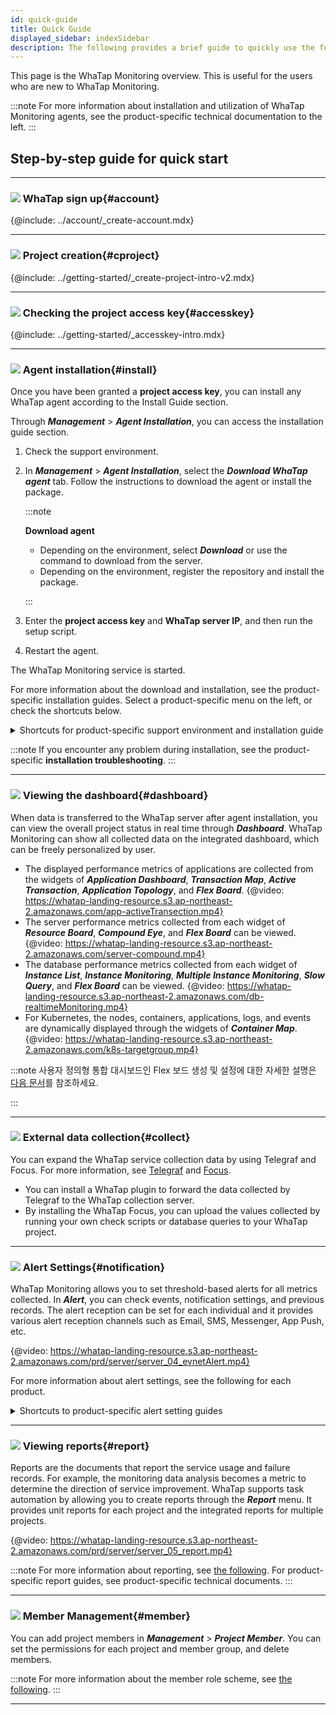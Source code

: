 ```yaml
---
id: quick-guide
title: Quick Guide
displayed_sidebar: indexSidebar
description: The following provides a brief guide to quickly use the functions of WhaTap Monitoring.
---
```



This page is the WhaTap Monitoring overview. This is useful for the users who are new to WhaTap Monitoring.

:::note
For more information about installation and utilization of WhaTap Monitoring agents, see the product-specific technical documentation to the left.
:::

## Step-by-step guide for quick start

* * *

### ![](/img/number-01.png) WhaTap sign up{#account}

{@include: ../account/_create-account.mdx}

* * *

### ![](/img/number-02.png) Project creation{#cproject}

{@include: ../getting-started/_create-project-intro-v2.mdx}  

* * *

### ![](/img/number-03.png) Checking the project access key{#accesskey}

{@include: ../getting-started/_accesskey-intro.mdx}

* * *

### ![](/img/number-04.png) Agent installation{#install}

<!-- 공통 안내로 적용되지 않는 경우가 많아서 상품군 링크 제공? -->

Once you have been granted a **project access key**, you can install any WhaTap agent according to the Install Guide section. 

Through **_Management_** > **_Agent Installation_**, you can access the installation guide section.

1.  Check the support environment. 

2.  In **_Management_** > **_Agent Installation_**, select the **_Download WhaTap agent_** tab. Follow the instructions to download the agent or install the package.

    :::note 

    **Download agent**

    -   Depending on the environment, select **_Download_** or use the command to download from the server.
    -   Depending on the environment, register the repository and install the package.

    :::

3.  Enter the **project access key** and **WhaTap server IP**, and then run the setup script.  

4.  Restart the agent. 

The WhaTap Monitoring service is started. 

For more information about the download and installation, see the product-specific installation guides. Select a product-specific menu on the left, or check the shortcuts below.

<details>
<summary>Shortcuts for product-specific support environment and installation guide</summary>

-   **Java**
    -   [Support environment](../java/supported-spec)
    -   [Agent installation](../java/install-agent)
-   **PHP**
    -   [Support environment](../php/supported-spec)
    -   [Agent installation](../php/install-agent)
-   **Node.js**
    -   [Support environment](../nodejs/supported-spec)
    -   [Agent installation](../nodejs/install-agent)
-   **Python**
    -   [Support environment](../python/supported-spec)
    -   [Agent installation](../python/install-agent)
-   **.NET**
    -   [Support environment](../dotnet/supported-spec)
    -   [Agent installation](../dotnet/install-agent)
-   **Golang**
    -   [Support environment](../golang/supported-spec)
    -   [Agent installation](../golang/install-agent)
-   **Server**
    -   [Support environment](../server/supported-spec)
    -   [Agent installation](../server/install-agent)
-   **Kubernetes**
    -   [Support environment](../kubernetes/supported-spec)
    -   [Agent installation](../kubernetes/install) 
-   **PostgreSQL**
    -   [Support environment](../postgresql/monitoring-support)
    -   [Agent installation](../postgresql/install-agent)
-   **Oracle**
    -   [Support environment](../oracle/monitoring-support)
    -   [Agent installation](../oracle/install-agent)
-   **MySQL**
    -   [Support environment](../mysql/monitoring-support)
    -   [Agent installation](../mysql/install-agent)
-   **MS SQL Server**
    -   [Support environment](../mssql/monitoring-support)
    -   [Agent installation](../mssql/install-agent)
-   **Tibero**
    -   [Support environment](../tibero/monitoring-support)
    -   [Agent installation](../tibero/install-agent)
-   **CUBRID**
    -   [Support environment](../cubrid/monitoring-support)
    -   [Agent installation](../cubrid/install-agent)
-   **Altibase**
    -   [Support environment](../altibase/monitoring-support)
    -   [Agent installation](../altibase/install-agent)
-   **Redis**
    -   [Support environment](../redis/monitoring-support)
    -   [Agent installation](../redis/install-agent)
-   **MongoDB**
    -   [Support environment](../mongodb/monitoring-support)
    -   [Agent installation](../mongodb/install-agent)
-   [URL](../url/url-install)
-   **Cloud** 
    -   [Amazon ECS](../amazon-ecs/install-agent)
    -   [Amazon Cloudwatch](../amazon-cloudwatch/install-agent)
    -   [Azure Monitor](../azure/install-agent)
    -   [Naver Cloud Monitoring](../ncloud/install-agent)
    -   [Oracle Cloud Monitor](../oracle-cloud/install-agent)
-   [Log](../log/log-function)

</details>

:::note
If you encounter any problem during installation, see the product-specific **installation troubleshooting**.
:::

* * *

### ![](/img/number-05.png) Viewing the dashboard{#dashboard}

When data is transferred to the WhaTap server after agent installation, you can view the overall project status in real time through **_Dashboard_**. WhaTap Monitoring can show all collected data on the integrated dashboard, which can be freely personalized by user.

-   The displayed performance metrics of applications are collected from the widgets of **_Application Dashboard_**, **_Transaction Map_**, **_Active Transaction_**, **_Application Topology_**, and **_Flex Board_**.
    {@video: https://whatap-landing-resource.s3.ap-northeast-2.amazonaws.com/app-activeTransection.mp4}
-   The server performance metrics collected from each widget of **_Resource Board_**, **_Compound Eye_**, and **_Flex Board_** can be viewed.
    {@video: https://whatap-landing-resource.s3.ap-northeast-2.amazonaws.com/server-compound.mp4}
-   The database performance metrics collected from each widget of **_Instance List_**, **_Instance Monitoring_**, **_Multiple Instance Monitoring_**, **_Slow Query_**, and **_Flex Board_** can be viewed.
    {@video: https://whatap-landing-resource.s3.ap-northeast-2.amazonaws.com/db-realtimeMonitoring.mp4}
-   For Kubernetes, the nodes, containers, applications, logs, and events are dynamically displayed through the widgets of **_Container Map_**.
    {@video: https://whatap-landing-resource.s3.ap-northeast-2.amazonaws.com/k8s-targetgroup.mp4}

:::note
사용자 정의형 통합 대시보드인 Flex 보드 생성 및 설정에 대한 자세한 설명은 [다음 문서](../java/flex-board)를 참조하세요.

<!-- * 대시보드 위젯을 비롯한 자세한 설명은 상품별 다음 문서([애플리케이션](../java/learn-apm-main-menu), [서버](../server/learn-main-menu), [데이터베이스](../db/learn-db-main-menu), [쿠버네티스](../kubernetes/learn-kubernetes-main-menu))를 참조하세요. -->

<!-- * VR 타입 아이템 안내는 기술 문서 페이지 개편 이후 클라우드 메뉴에서 확인할 수 있습니다.-->

:::

<!-- 대시보드 안내를 대시보드 메뉴 안내만 할 지 아니면 에이전트 주요 메뉴 안내로 활용할지?  -->

<!-- 로그 모니터링, URL 모니터링, 클라우드 모니터링 등 각 성능 지표 조회 방식 취합하기? -->

* * *

### ![](/img/number-06.png) External data collection{#collect}

<!-- 텔레그라프, 포커스 -->

You can expand the WhaTap service collection data by using Telegraf and Focus. For more information, see [Telegraf](../telegraf/introduction.mdx) and [Focus](../focus/introduction.mdx).

-   You can install a WhaTap plugin to forward the data collected by Telegraf to the WhaTap collection server.
-   By installing the WhaTap Focus, you can upload the values collected by running your own check scripts or database queries to your WhaTap project.

* * *

### ![](/img/ic-number-07.svg) Alert Settings{#notification}

WhaTap Monitoring allows you to set threshold-based alerts for all metrics collected. In **_Alert_**, you can check events, notification settings, and previous records. The alert reception can be set for each individual and it provides various alert reception channels such as Email, SMS, Messenger, App Push, etc. 

<!-- 와탭 모니터링 서비스는 이메일, SMS, 메신저, App Push 등 사용자가 선호하는 수단을 선택하여 알림을 수신할 수 있습니다. -->

{@video: https://whatap-landing-resource.s3.ap-northeast-2.amazonaws.com/prd/server/server_04_evnetAlert.mp4}

For more information about alert settings, see the following for each product. 

<details>
<summary>Shortcuts to product-specific alert setting guides</summary>

-   [Java](../java/apm-set-notice)
-   [PHP](../php/apm-set-notice)
-   [Node.js](../nodejs/apm-set-notice)
-   [Python](../python/apm-set-notice)
-   [.NET](../dotnet/apm-set-notice)
-   [Golang](../golang/apm-set-notice)
-   [Server](../server/set-notice)
-   [PostgreSQL](../postgresql/set-notice)
-   [Oracle](../oracle/set-notice)
-   [MySQL](../mysql/set-notice)
-   [MS SQL Server](../mssql/set-notice)
-   [Tibero](../tibero/set-notice)
-   [CUBRID](../cubrid/set-notice)
-   [Altibase](../altibase/set-notice)
-   [Redis](../redis/set-notice)
-   [MongoDB](../mongodb/set-notice) 
-   [Kubernetes](../kubernetes/set-notice)
-   [URL](../url/url-event)
-   [Amazon CloudWatch](../amazon-cloudwatch/set-notice)
-   [Amazon ECS](../amazon-ecs/set-notice)
-   [Azure Monitor](../azure/set-notice)
-   [Naver Cloud Monitoring](../ncloud/set-notice)
-   [Oracle Cloudd Monitor](../oracle-cloud/set-notice)
-   [Log](../log/set-notice)

</details>

* * *

### ![](/img/ic-number-08.svg) Viewing reports{#report}

Reports are the documents that report the service usage and failure records. For example, the monitoring data analysis becomes a metric to determine the direction of service improvement. WhaTap supports task automation by allowing you to create reports through the **_Report_** menu. It provides unit reports for each project and the integrated reports for multiple projects.

{@video: https://whatap-landing-resource.s3.ap-northeast-2.amazonaws.com/prd/server/server_05_report.mp4}

:::note
For more information about reporting, see [the following](../java/report-intro). For product-specific report guides, see product-specific technical documents.
:::

* * *

### ![](/img/ic-number-09.svg) Member Management{#member}

You can add project members in **_Management_** > **_Project Member_**. You can set the permissions for each project and member group, and delete members.  

:::note
For more information about the member role scheme, see [the following](../project/project-structure#project-auth).
:::

* * *

<!--## 참고 자료

* 와탭 모니터링 서비스 기능 문의는 support@whatap.io로 보내주세요.
* 
-->

<!-- 단계 표현 재기술 필요 다음 단계? 다음 순서? -->
